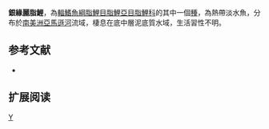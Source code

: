 {{Speciesbox 
| taxon = Astyanax argyrimarginatus
| status = NE
| status_system = IUCN3.1
| authority =  [[Garutti|Garutti]], 1999
| synonyms = 
}}
'''銀緣麗脂鯉'''，為[[輻鰭魚綱|輻鰭魚綱]][[脂鯉目|脂鯉目]][[脂鯉亞目|脂鯉亞目]][[脂鯉科|脂鯉科]]的其中一個[[種|種]]，為熱帶淡水魚，分布於[[南美洲|南美洲]][[亞馬遜河|亞馬遜河]]流域，棲息在底中層泥底質水域，生活習性不明。

==参考文献==
{{refbegin}}
*{{FishBase_species|genus=Astyanax|species=argyrimarginatus|year=2013|month=11}}
{{refend}}

== 扩展阅读 ==
{{refbegin}}
{{wikispecies-inline|Astyanax argyrimarginatus|銀緣麗脂鯉}}
{{refend}}
{{Taxonbar|from=Q2885159}}

[[Category:麗脂鯉屬|Y]]


{{魚類小作品}}